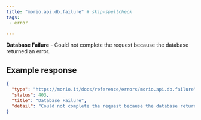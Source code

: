 ```yaml
---
title: "morio.api.db.failure" # skip-spellcheck
tags:
 - error

---
```

<!-- MORIO_AUTO_GENERATED_CONTENT_STARTS - Manual changes made below will be overwritten skip-spellcheck -->
__Database Failure__ - Could not complete the request because the database returned an error.
<!-- MORIO_AUTO_GENERATED_CONTENT_ENDS - Manual changes made above will be overwritten skip-spellcheck -->


<!-- MORIO_AUTO_GENERATED_CONTENT_STARTS - Manual changes made below will be overwritten skip-spellcheck -->
## Example response

```json
{
  "type": "https://morio.it/docs/reference/errors/morio.api.db.failure",
  "status": 403,
  "title": "Database Failure",
  "detail": "Could not complete the request because the database returned an error."
}
```
<!-- MORIO_AUTO_GENERATED_CONTENT_ENDS - Manual changes made above will be overwritten skip-spellcheck -->
